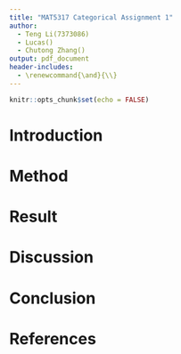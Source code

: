 ```yaml
---
title: "MAT5317 Categorical Assignment 1"
author: 
  - Teng Li(7373086)
  - Lucas() 
  - Chutong Zhang()
output: pdf_document
header-includes: 
  - \renewcommand{\and}{\\}
---
```



```r
knitr::opts_chunk$set(echo = FALSE)
```

# Introduction

# Method

# Result

# Discussion

# Conclusion

# References
